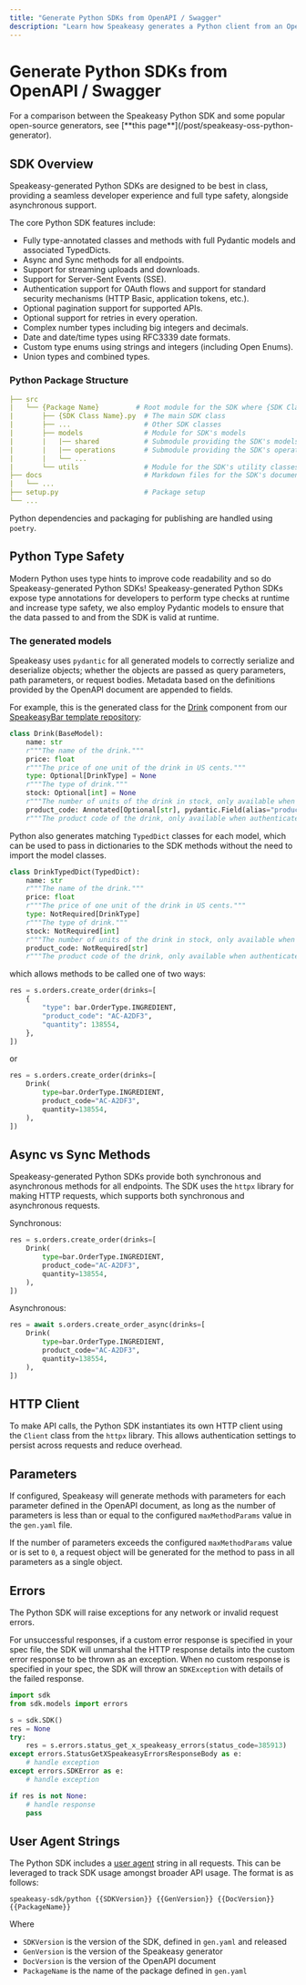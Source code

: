 ```yaml
---
title: "Generate Python SDKs from OpenAPI / Swagger"
description: "Learn how Speakeasy generates a Python client from an OpenAPI / Swagger spec."
---
```



# Generate Python SDKs from OpenAPI / Swagger

<Callout title="OSS Comparison" variant="info">
For a comparison between the Speakeasy Python SDK and some popular open-source generators, see [**this page**](/post/speakeasy-oss-python-generator).
</Callout>


## SDK Overview

Speakeasy-generated Python SDKs are designed to be best in class, providing a seamless developer experience and full type safety, alongside asynchronous support.

The core Python SDK features include:
- Fully type-annotated classes and methods with full Pydantic models and associated TypedDicts.
- Async and Sync methods for all endpoints.
- Support for streaming uploads and downloads.
- Support for Server-Sent Events (SSE).
- Authentication support for OAuth flows and support for standard security mechanisms (HTTP Basic, application tokens, etc.).
- Optional pagination support for supported APIs.
- Optional support for retries in every operation.
- Complex number types including big integers and decimals.
- Date and date/time types using RFC3339 date formats.
- Custom type enums using strings and integers (including Open Enums).
- Union types and combined types.


### Python Package Structure

```yaml
├── src
|   └── {Package Name}         # Root module for the SDK where {SDK Class Name} is the provided name of the SDK
|       ├── {SDK Class Name}.py  # The main SDK class
|       ├── ...                  # Other SDK classes
|       ├── models               # Module for SDK's models
|       |   |── shared           # Submodule providing the SDK's models generated from components in the OpenAPI document
|       |   |── operations       # Submodule providing the SDK's operations models which generally house the request/response models for each API document
|       |   └── ...
|       └── utils                # Module for the SDK's utility classes
├── docs                         # Markdown files for the SDK's documentation
|   └── ...
├── setup.py                     # Package setup
└── ...
```

Python dependencies and packaging for publishing are handled using `poetry`.


##  Python Type Safety

Modern Python uses type hints to improve code readability and so do Speakeasy-generated Python SDKs! Speakeasy-generated Python SDKs expose type annotations for developers to perform type checks at runtime and increase type safety, we also employ Pydantic models to ensure that the data passed to and from the SDK is valid at runtime.

### The generated models

Speakeasy uses `pydantic` for all generated models to correctly serialize and deserialize objects; whether the objects are passed as query parameters, path parameters, or request bodies. Metadata based on the definitions provided by the OpenAPI document are appended to fields.

For example, this is the generated class for the [Drink](https://github.com/speakeasy-sdks/template-sdk/blob/main/openapi.yaml#L312) component from our [SpeakeasyBar template repository](https://github.com/speakeasy-sdks/template-sdk):
```python
class Drink(BaseModel):
    name: str
    r"""The name of the drink."""
    price: float
    r"""The price of one unit of the drink in US cents."""
    type: Optional[DrinkType] = None
    r"""The type of drink."""
    stock: Optional[int] = None
    r"""The number of units of the drink in stock, only available when authenticated."""
    product_code: Annotated[Optional[str], pydantic.Field(alias="productCode")] = None
    r"""The product code of the drink, only available when authenticated."""
```

Python also generates matching `TypedDict` classes for each model, which can be used to pass in dictionaries to the SDK methods without the need to import the model classes.

```python
class DrinkTypedDict(TypedDict):
    name: str
    r"""The name of the drink."""
    price: float
    r"""The price of one unit of the drink in US cents."""
    type: NotRequired[DrinkType]
    r"""The type of drink."""
    stock: NotRequired[int]
    r"""The number of units of the drink in stock, only available when authenticated."""
    product_code: NotRequired[str]
    r"""The product code of the drink, only available when authenticated."""
```

which allows methods to be called one of two ways:

```python
res = s.orders.create_order(drinks=[
    {
        "type": bar.OrderType.INGREDIENT,
        "product_code": "AC-A2DF3",
        "quantity": 138554,
    },
])
```

or 

```python
res = s.orders.create_order(drinks=[
    Drink(
        type=bar.OrderType.INGREDIENT,
        product_code="AC-A2DF3",
        quantity=138554,
    ),
])
```

## Async vs Sync Methods

Speakeasy-generated Python SDKs provide both synchronous and asynchronous methods for all endpoints. The SDK uses the `httpx` library for making HTTP requests, which supports both synchronous and asynchronous requests.

Synchronous:
```python
res = s.orders.create_order(drinks=[
    Drink(
        type=bar.OrderType.INGREDIENT,
        product_code="AC-A2DF3",
        quantity=138554,
    ),
])
```

Asynchronous:
```python
res = await s.orders.create_order_async(drinks=[
    Drink(
        type=bar.OrderType.INGREDIENT,
        product_code="AC-A2DF3",
        quantity=138554,
    ),
])
```

## HTTP Client

To make API calls, the Python SDK instantiates its own HTTP client using the `Client` class from the `httpx` library. This allows authentication settings to persist across requests and reduce overhead.

## Parameters

If configured, Speakeasy will generate methods with parameters for each parameter defined in the OpenAPI document, as long as the number of parameters is less than or equal to the configured `maxMethodParams` value in the `gen.yaml` file.

If the number of parameters exceeds the configured `maxMethodParams` value or is set to `0`, a request object will be generated for the method to pass in all parameters as a single object.


## Errors

The Python SDK will raise exceptions for any network or invalid request errors.

For unsuccessful responses, if a custom error response is specified in your spec file, the SDK will unmarshal the HTTP response details into the custom error response to be thrown as an exception.  When no custom response is specified in your spec, the SDK will throw an `SDKException` with details of the failed response.

```python
import sdk
from sdk.models import errors

s = sdk.SDK()
res = None
try:
    res = s.errors.status_get_x_speakeasy_errors(status_code=385913)
except errors.StatusGetXSpeakeasyErrorsResponseBody as e:
    # handle exception
except errors.SDKError as e:
    # handle exception

if res is not None:
    # handle response
    pass
```


## User Agent Strings

The Python SDK includes a [user agent](https://developer.mozilla.org/en-US/docs/Web/HTTP/Headers/User-Agent) string in all requests. This can be leveraged to track SDK usage amongst broader API usage. The format is as follows: 

```stmpl
speakeasy-sdk/python {{SDKVersion}} {{GenVersion}} {{DocVersion}} {{PackageName}}
```
Where
- `SDKVersion` is the version of the SDK, defined in `gen.yaml` and released
- `GenVersion` is the version of the Speakeasy generator
- `DocVersion` is the version of the OpenAPI document
- `PackageName` is the name of the package defined in `gen.yaml`
